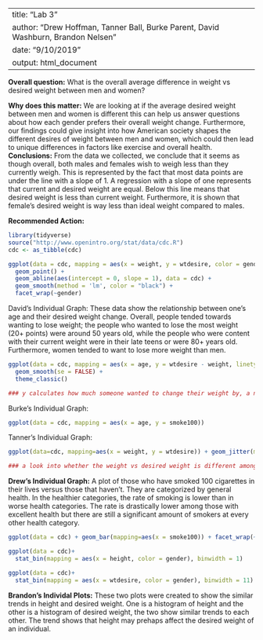 
---
title: "Lab 3"
author: "Drew Hoffman, Tanner Ball, Burke Parent, David Washburn, Brandon Nelsen"
date: "9/10/2019"
output: html_document
---

**Overall question:** 
What is the overall average difference in weight vs desired weight between men and women?

**Why does this matter:** 
We are looking at if the average desired weight between men and women is different this can help us answer questions about how each gender prefers their overall weight change. Furthermore, our findings could give insight into how American society shapes the different desires of weight between men and women, which could then lead to unique differences in factors like exercise and overall health.
**Conclusions:**
From the data we collected, we conclude that it seems as though overall, both males and females wish to weigh less than they currently weigh. This is represented by the fact that most data points are under the line with a slope of 1. A regression with a slope of one represents that current and desired weight are equal. Below this line means that desired weight is less than current weight. Furthermore, it is shown that female's desired weight is way less than ideal weight compared to males.

**Recommended Action:**


```r
library(tidyverse)
source("http://www.openintro.org/stat/data/cdc.R")
cdc <- as_tibble(cdc)
```
```r
ggplot(data = cdc, mapping = aes(x = weight, y = wtdesire, color = gender)) +
  geom_point() +
  geom_abline(aes(intercept = 0, slope = 1), data = cdc) +
  geom_smooth(method = 'lm', color = "black") +
  facet_wrap(~gender)
```

David's Individual Graph:
These data show the relationship between one's age and their desired weight change. Overall, people tended towards wanting to lose weight; the people who wanted to lose the most weight (20+ points) were around 50 years old, while the people who were content with their current weight were in their late teens or were 80+ years old. Furthermore, women tended to want to lose more weight than men.
```r
ggplot(data = cdc, mapping = aes(x = age, y = wtdesire - weight, linetype = gender)) +
  geom_smooth(se = FALSE) +
  theme_classic()

### y calculates how much someone wanted to change their weight by, a negative value meant that they wanted to lose weight
```
Burke's Individual Graph:
```r
ggplot(data = cdc, mapping = aes(x = age, y = smoke100))
```
Tanner's Individual Graph:
```r
ggplot(data=cdc, mapping=aes(x = weight, y = wtdesire)) + geom_jitter(mapping=aes(color=gender))+geom_smooth(se=FALSE)+facet_wrap(~ exerany)

### a look into whether the weight vs desired weight is different among those who have exercised in the past month vs those who haven't.
```
**Drew's Individual Graph:**
A plot of those who have smoked 100 cigarettes in their lives versus those that haven't. They are categorized by general health. In the healthier categories, the rate of smoking is lower than in worse health categories. The rate is drastically lower among those with excellent health but there are still a significant amount of smokers at every other health category.
```r
ggplot(data = cdc) + geom_bar(mapping=aes(x = smoke100)) + facet_wrap(~ genhlth)
```

```r
ggplot(data = cdc)+
  stat_bin(mapping = aes(x = height, color = gender), binwidth = 1)
```
```r
ggplot(data = cdc)+
  stat_bin(mapping = aes(x = wtdesire, color = gender), binwidth = 11)
```


**Brandon's Individal Plots:** These two plots were created to show the similar trends in height and desired weight. One is a histogram of
height and the other is a histogram of desired weight, the two show similar trends to each other. The trend shows that height may prehaps affect the desired weight of an individual.


